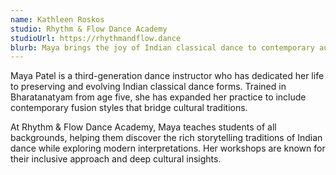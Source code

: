 ```yaml
---
name: Kathleen Roskos
studio: Rhythm & Flow Dance Academy
studioUrl: https://rhythmandflow.dance
blurb: Maya brings the joy of Indian classical dance to contemporary audiences, specializing in Bharatanatyam and fusion choreography.
---
```


Maya Patel is a third-generation dance instructor who has dedicated her life to preserving and evolving Indian classical dance forms. Trained in Bharatanatyam from age five, she has expanded her practice to include contemporary fusion styles that bridge cultural traditions.

At Rhythm & Flow Dance Academy, Maya teaches students of all backgrounds, helping them discover the rich storytelling traditions of Indian dance while exploring modern interpretations. Her workshops are known for their inclusive approach and deep cultural insights. 